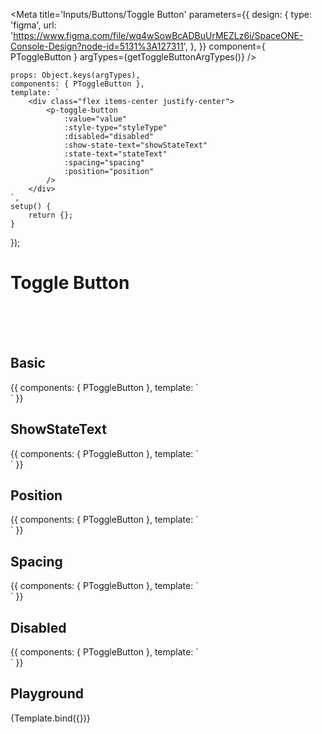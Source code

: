 
<Meta
    title='Inputs/Buttons/Toggle Button'
    parameters={{
        design: {
            type: 'figma',
            url: 'https://www.figma.com/file/wq4wSowBcADBuUrMEZLz6i/SpaceONE-Console-Design?node-id=5131%3A127311',
        },
    }}
    component={ PToggleButton }
    argTypes={getToggleButtonArgTypes()}
/>

    props: Object.keys(argTypes),
    components: { PToggleButton },
    template: `
        <div class="flex items-center justify-center">
            <p-toggle-button
                :value="value"
                :style-type="styleType"
                :disabled="disabled"
                :show-state-text="showStateText"
                :state-text="stateText"
                :spacing="spacing"
                :position="position"
            />
        </div>
    `,
    setup() {
        return {};
    }
});

# Toggle Button

<br/>
<br/>
<br/>

## Basic
<Canvas>
    <Story name="toggle button basic">
    {{
        components: { PToggleButton },
        template: `
            <div class="flex items-center justify-center">
                <p-toggle-button
                    :value="true"
                    class="mr-8"
                />
                <p-toggle-button
                    :value="true"
                    style-type="peacock500"
                />
            </div>
        `
    }}
    </Story>
</Canvas>

## ShowStateText
<Canvas>
    <Story name="show toggle button state text">
        {{
            components: { PToggleButton },
            template: `
            <div class="flex items-center justify-center">
                <p-toggle-button
                    :value="true"
                    showStateText="true"
                    class="mr-8"
                />
            </div>
        `
        }}
    </Story>
</Canvas>

## Position
<Canvas>
    <Story name="toggle button state text position">
        {{
            components: { PToggleButton },
            template: `
            <div class="flex flex-col gap-4 items-center justify-center">
                <p-toggle-button
                    :value="true"
                    showStateText="true"
                    class="mr-8"
                />
                <p-toggle-button
                    :value="true"
                    showStateText="true"
                    position="left"
                    class="mr-8"
                />
                <p-toggle-button
                    :value="true"
                    showStateText="true"
                    position="top"
                />
            </div>
        `
        }}
    </Story>
</Canvas>

## Spacing
<Canvas>
    <Story name="toggle button spacing">
        {{
            components: { PToggleButton },
            template: `
                <div class="flex flex-col gap-4 items-center justify-center">
                    <p-toggle-button
                        :value="true"
                        showStateText="true"
                        stateText="spacing : none"
                        spacing="none"
                        class="mr-8"
                    />
                    <p-toggle-button
                        :value="true"
                        showStateText="true"
                        stateText="spacing : sm"
                        spacing="sm"
                        class="mr-8"
                    />
                    <p-toggle-button
                        :value="true"
                        showStateText="true"
                        stateText="spacing : md"
                        spacing="md"
                        class="mr-8"
                    />
                    <p-toggle-button
                        :value="true"
                        showStateText="true"
                        stateText="spacing : lg"
                        spacing="lg"
                        class="mr-8"
                    />
                    <p-toggle-button
                        :value="true"
                        showStateText="true"
                        stateText="spacing : space-between"
                        spacing="space-between"
                        class="w-2/4"
                    />
                </div>
            `
        }}
    </Story>
</Canvas>

## Disabled
<Canvas>
    <Story name="toggle button disabeld">
        {{
            components: { PToggleButton },
            template: `
                <div class="flex flex-col items-center gap-6">
                    <div class="flex">
                        <p-toggle-button
                            class="mr-8"
                            :value="false"
                            :disabled="true"
                        />
                        <p-toggle-button
                            stateText="stateText"
                            :value="false"
                            :disabled="true"
                        />
                    </div>
                    <div class="flex">
                        <p-toggle-button
                            class="mr-8"
                            :value="true"
                            :disabled="true"
                        />
                        <p-toggle-button
                            stateText="stateText"
                            :value="true"
                            :disabled="true"
                        />
                    </div>
                    <div class="flex">
                        <p-toggle-button
                            class="mr-8"
                            style-type="peacock500"
                            :value="true"
                            :disabled="true"
                        />
                        <p-toggle-button
                            style-type="peacock500"
                            stateText="stateText"
                            :value="true"
                            :disabled="true"
                        />
                    </div>
                </div>
            `
        }}
    </Story>
</Canvas>

## Playground
<Canvas>
    <Story name="playground" >
        {Template.bind({})}
    </Story>
</Canvas>

<ArgsTable story="playground" />
